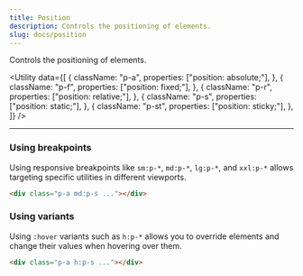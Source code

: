 ```yaml
---
title: Position
description: Controls the positioning of elements.
slug: docs/position
---
```


Controls the positioning of elements.

<Utility
  data={[
    {
      className: "p-a",
      properties: ["position: absolute;"],
    },
    {
      className: "p-f",
      properties: ["position: fixed;"],
    },
    {
      className: "p-r",
      properties: ["position: relative;"],
    },
    {
      className: "p-s",
      properties: ["position: static;"],
    },
    {
      className: "p-st",
      properties: ["position: sticky;"],
    },
  ]}
/>

---

### Using breakpoints

Using responsive breakpoints like `sm:p-*`, `md:p-*`, `lg:p-*`, and `xxl:p-*` allows targeting specific utilities in different viewports.

```html "md:p-s"
<div class="p-a md:p-s ..."></div>
```

### Using variants

Using `:hover` variants such as `h:p-*` allows you to override elements and change their values when hovering over them.

```html "h:p-s"
<div class="p-a h:p-s ..."></div>
```
